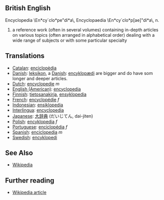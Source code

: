 ==British English==
Encyclopedia \En*cy`clo*pe"di*a\, Encyclopaedia
\En*cy`clo*p[ae]"di*a\, n.
# a reference work (often in several volumes) containing in-depth articles on various topics (often arranged in alphabetical order) dealing with a wide range of subjects or with some particular specialty

==Translations==
*[[Catalan]]: [[enciclopèdia]]
*[[Danish]]: [[leksikon]], a [[Danish]]: [[encyklopædi]] are bigger and do have som longer and deeper articles.
*[[Dutch]]: [[encyclopedie]] ''m''
*[[English (American)]]: [[encyclopedia]]
*[[Finnish]]: [[tietosanakirja]], [[ensyklopedia]]
*[[French]]: [[encyclopédie]] ''f''
*[[Indonesian]]: [[ensiklopedia]]
*[[Interlingua]]: [[encyclopedia]]
*[[Japanese]]: [[大辞典]] (だいじてん, dai-jiten)
*[[Polish]]: [[encyklopedia]] ''f''
*[[Portuguese]]: [[enciclopédia]] ''f''
*[[Spanish]]: [[enciclopedia]] ''m''
*[[Swedish]]: [[encyklopedi]]

==See Also==

* [[Wikipedia]]

== Further reading ==
* [[en:Encyclopedia|Wikipedia article]]